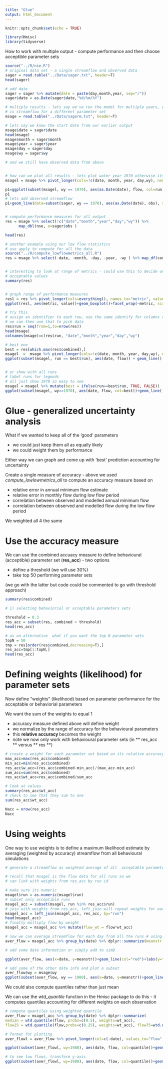 ```yaml
---
title: "Glue"
output: html_document
---
```


```r
knitr::opts_chunk$set(echo = TRUE)

library(Hmisc)
library(tidyverse)
```

How to work with multiple output - compute performance and then
choose acceptible parameter sets

```r

source("../R/nse.R")
# original data set - a single streamflow and observed data
sager = read.table("../Data/sager.txt", header=T)
head(sager)

# add date
sager = sager %>% mutate(date = paste(day,month,year, sep="/"))
sager$date = as.Date(sager$date,"%d/%m/%Y")

# multiple results - lets say we've run the model for multiple years, each column
# is streamflow for a different parameter set
msage = read.table("../Data/sagerm.txt", header=T)

# lets say we know the start date from our earlier output
msage$date = sager$date
head(msage)
msage$month = sager$month
msage$year = sager$year
msage$day = sager$day
msage$wy = sager$wy

# and we still have observed data from above


# how can we plot all results - lets plot water year 1970 otherwise its hard to see
msagel = msage %>% pivot_longer(cols=!c(date, month, year, day,wy), names_to="run", values_to="flow")

p1=ggplot(subset(msagel, wy == 1970), aes(as.Date(date), flow, col=run))+geom_line()+theme(legend.position = "none")
p1
# lets add observed streamflow
p1+geom_line(data=subset(sager, wy == 1970), aes(as.Date(date), obs), size=2, col="black", linetype=2)+labs(y="Streamflow", x="Date")


# compute performance measures for all output
res = msage %>% select(!c("date","month","year","day","wy")) %>%
      map_dbl(nse, o=sager$obs )

head(res)

# another example using our low flow statistics
# use apply to compute for all the data
source("../R/compute_lowflowmetrics_all.R")
res = msage %>% select(-date, -month, -day, -year, -wy ) %>% map_df(compute_lowflowmetrics_all, o=sager$obs, month=msage$month, day=msage$day, year=msage$year, wy=msage$wy)


# interesting to look at range of metrics - could use this to decide on
# acceptable values
summary(res)


# graph range of performance measures
resl = res %>% pivot_longer(cols=everything(), names_to="metric", values_to="value")
ggplot(resl, aes(metric, value))+geom_boxplot()+facet_wrap(~metric, scales="free")

# try this
# assign an identifier to each row, use the same identify for columns of original streamflow data
# we can then use that to pick data
res$run = seq(from=1,to=nrow(res))
head(msage)
colnames(msage)=c(res$run, "date","month","year","day","wy")

# best one
best = res[which.max(res$combined),]
msagel  =  msage %>% pivot_longer(cols=!c(date, month, year, day,wy), names_to="run", values_to="flow")
ggplot(subset(msagel, run == best$run), aes(date, flow)) + geom_line()


# or show with all runs
# label runs for legends
# all just show 1970 so easy to see
msagel = msagel %>% mutate(best = ifelse(run==best$run, TRUE, FALSE))
ggplot(subset(msagel, wy==1970), aes(date, flow, col=best))+geom_line()

```

# Glue - generalized uncertainty analysis

What if we wanted to keep all of the 'good' parameters

* we could just keep them all as equally likely
* we could weight them by performance

Either way we can graph and come up with 'best' prediction accounting for uncertainty

Create a single measure of accuracy - above we used *compute_lowlowmetrics_all* to compute an accuracy measure based on

* relative error in annual minimum flow estimate
* relative error in monthly flow during low flow period
* correlation between observed and modelled annual minimum flow
* correlation between observed and modelled flow during the low flow period

We weighted all 4 the same

# Use the accuracy measure 

We can use the combined accuacy measure to define behavioural (acceptible) parameter set (**res_acc**) - two options

* define a threshold (we will use 30%)
* take top 50 performing parameter sets

(we go with the latter but code could be commented to go with threshold approach)

```r


summary(res$combined)

# 1) selecting behaviorial or acceptable parameters sets

threshold = 0.3
res_acc = subset(res, combined > threshold)
head(res_acc)

# as an alternative  what if you want the top N parameter sets
topN = 50
tmp = res[order(res$combined,decreasing=T),]  
res_acc=tmp[1:topN,]
head(res_acc)
```

# Defining weights (likelihood) for parameter sets

Now define "weights" (likelihood) based on parameter performance for the acceptable or behaviorial parameters

We want the sum of the weights to equal 1

* accuracy measure defined above will define weight
* we normalize by the range of accuracy for the behavioural parameters  
* this **relative accuracy ** becomes the weight
* note we now only work with behavioural parameter sets (in ** res_acc ** versus ** res **)



```r

# create a weight for each parameter set based on its relative accuracy - we do this so all weights sum to 1
max_acc=max(res_acc$combined)
min_acc=min(res_acc$combined)
res_acc$w_acc=(res_acc$combined-min_acc)/(max_acc-min_acc)
sum_acc=sum(res_acc$combined)
res_acc$wt_acc=res_acc$combined/sum_acc

# look at values
summary(res_acc$wt_acc)
# check to see that they sum to one
sum(res_acc$wt_acc)

Nacc = nrow(res_acc)
Nacc
```

# Using weights

One way to use weights is to define a maximum likelihood estimate by averaging (weighted by accuracy) streamflow from all behavioural simulations 



```r

# generate a streamflow as weighted average of all  acceptable parameter sets

# recall that msagel is the flow data for all runs so we 
# can link with weights from res_acc by run id

# make sure its numeric
msagel$run = as.numeric(msagel$run)
# subset only acceptible runs
msagel_acc = subset(msagel, run %in% res_acc$run)
# join with weights from res_acc, left_join will repeat weights for each day in streamflow trajectory
msagel_acc = left_join(msagel_acc, res_acc, by="run")
head(msagel_acc)
# finally multiply flow by weight
msagel_acc = msagel_acc %>% mutate(flow_wt = flow*wt_acc)

# now we can average streamflow for each day from all the runs # using the weights
aver_flow = msagel_acc %>% group_by(date) %>% dplyr::summarize(meanstr = sum(flow_wt))

# add some date information or simply add to simQ

ggplot(aver_flow, aes(x=date, y=meanstr))+geom_line(col="red")+labs(y="Streamflow mm/day")

# add some of the other date info and plot a subset
aver_flow$wy = msage$wy
ggplot(subset(aver_flow, wy == 1980), aes(x=date, y=meanstr))+geom_line(col="red")+labs(y="Streamflow mm/day")

```
We could also compute quantiles rather than just mean

We can use the *wtd_quantile* function in the *Hmisc* package to do this - it computes quantiles accounting for different weights on each observation

```r


# compute quantiles using weighted quantile
aver_flow = msagel_acc %>% group_by(date) %>% dplyr::summarize(
median = wtd.quantile(flow, probs=c(0.5), weights=wt_acc), 
flow25 = wtd.quantile(flow,probs=c(0.25), weights=wt_acc), flow75=wtd.quantile(flow, probs=c(0.75), weights=wt_acc))

# format for plotting
aver_flowl = aver_flow %>% pivot_longer(col=c(-date), values_to="flow", names_to="quantile")

ggplot(subset(aver_flowl, wy=1980), aes(date, flow, col=quantile))+geom_line()+scale_y_continuous(trans="log")

# to see low flows, transform y-axis
ggplot(subset(aver_flowl, wy=1980), aes(date, flow, col=quantile))+geom_line()+scale_y_continuous(trans="log")


```
